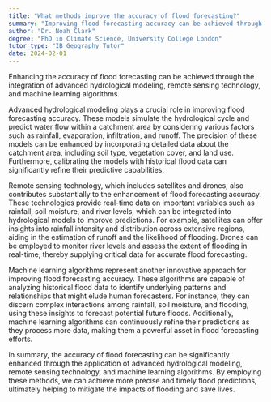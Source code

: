 ```yaml
---
title: "What methods improve the accuracy of flood forecasting?"
summary: "Improving flood forecasting accuracy can be achieved through advanced hydrological modelling, remote sensing technology, and machine learning algorithms."
author: "Dr. Noah Clark"
degree: "PhD in Climate Science, University College London"
tutor_type: "IB Geography Tutor"
date: 2024-02-01
---
```


Enhancing the accuracy of flood forecasting can be achieved through the integration of advanced hydrological modeling, remote sensing technology, and machine learning algorithms.

Advanced hydrological modeling plays a crucial role in improving flood forecasting accuracy. These models simulate the hydrological cycle and predict water flow within a catchment area by considering various factors such as rainfall, evaporation, infiltration, and runoff. The precision of these models can be enhanced by incorporating detailed data about the catchment area, including soil type, vegetation cover, and land use. Furthermore, calibrating the models with historical flood data can significantly refine their predictive capabilities.

Remote sensing technology, which includes satellites and drones, also contributes substantially to the enhancement of flood forecasting accuracy. These technologies provide real-time data on important variables such as rainfall, soil moisture, and river levels, which can be integrated into hydrological models to improve predictions. For example, satellites can offer insights into rainfall intensity and distribution across extensive regions, aiding in the estimation of runoff and the likelihood of flooding. Drones can be employed to monitor river levels and assess the extent of flooding in real-time, thereby supplying critical data for accurate flood forecasting.

Machine learning algorithms represent another innovative approach for improving flood forecasting accuracy. These algorithms are capable of analyzing historical flood data to identify underlying patterns and relationships that might elude human forecasters. For instance, they can discern complex interactions among rainfall, soil moisture, and flooding, using these insights to forecast potential future floods. Additionally, machine learning algorithms can continuously refine their predictions as they process more data, making them a powerful asset in flood forecasting efforts.

In summary, the accuracy of flood forecasting can be significantly enhanced through the application of advanced hydrological modeling, remote sensing technology, and machine learning algorithms. By employing these methods, we can achieve more precise and timely flood predictions, ultimately helping to mitigate the impacts of flooding and save lives.
    